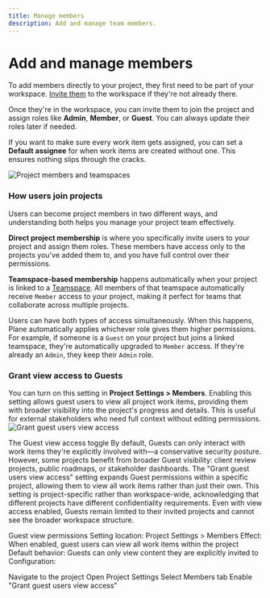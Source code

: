 ```yaml
---
title: Manage members
description: Add and manage team members.
---
```


# Add and manage members

To add members directly to your project, they first need to be part of your workspace. [Invite them](/core-concepts/workspaces/members#invite-a-member-to-your-workspace) to the workspace if they're not already there.

Once they're in the workspace, you can invite them to join the project and assign roles like **Admin**, **Member**, or **Guest**. You can always update their roles later if needed.

If you want to make sure every work item gets assigned, you can set a **Default assignee** for when work items are created without one. This ensures nothing slips through the cracks.

![Project members and teamspaces](https://media.docs.plane.so/projects/project-members-teamspaces.webp#center)

### How users join projects

Users can become project members in two different ways, and understanding both helps you manage your project team effectively.

**Direct project membership** is where you specifically invite users to your project and assign them roles. These members have access only to the projects you've added them to, and you have full control over their permissions.

**Teamspace-based membership** happens automatically when your project is linked to a [Teamspace](/core-concepts/workspaces/teamspaces). All members of that teamspace automatically receive `Member` access to your project, making it perfect for teams that collaborate across multiple projects.

Users can have both types of access simultaneously. When this happens, Plane automatically applies whichever role gives them higher permissions. For example, if someone is a `Guest` on your project but joins a linked teamspace, they're automatically upgraded to `Member` access. If they're already an `Admin`, they keep their `Admin` role.


### Grant view access to Guests

You can turn on this setting in **Project Settings > Members**. Enabling this setting allows guest users to view all project work items, providing them with broader visibility into the project's progress and details. This is useful for external stakeholders who need full context without editing permissions.
![Grant guest users view access](https://media.docs.plane.so/workspaces/grant-guests-view-access.webp#center)


The Guest view access toggle
By default, Guests can only interact with work items they're explicitly involved with—a conservative security posture. However, some projects benefit from broader Guest visibility: client review projects, public roadmaps, or stakeholder dashboards.
The "Grant guest users view access" setting expands Guest permissions within a specific project, allowing them to view all work items rather than just their own. This setting is project-specific rather than workspace-wide, acknowledging that different projects have different confidentiality requirements.
Even with view access enabled, Guests remain limited to their invited projects and cannot see the broader workspace structure.

Guest view permissions
Setting location: Project Settings > Members
Effect: When enabled, guest users can view all work items within the project
Default behavior: Guests can only view content they are explicitly invited to
Configuration:

Navigate to the project
Open Project Settings
Select Members tab
Enable "Grant guest users view access"